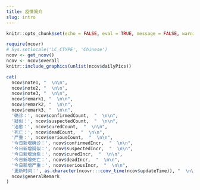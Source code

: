 ```yaml
---
title: 疫情简介
slug: intro
---
```


```r
knitr::opts_chunk$set(echo = FALSE, eval = TRUE, message = FALSE, warning = FALSE, error = FALSE)
```

```r
require(ncovr)
# Sys.setlocale('LC_CTYPE', 'Chinese')
ncov <- get_ncov()
ncov <- ncov$overall
knitr::include_graphics(unlist(ncov$dailyPics))
```

```r
cat(
  ncov$note1, "  \n\n",
  ncov$note2, "  \n\n",
  ncov$note3, "  \n\n",
  ncov$remark1, "  \n\n",
  ncov$remark2, "  \n\n",
  ncov$remark3, "  \n\n",
  '确诊：', ncov$confirmedCount,  "  \n\n",
  '疑似：', ncov$suspectedCount,  "  \n\n",
  '治愈：', ncov$curedCount,  "  \n\n",
  '死亡：', ncov$deadCount,  "  \n\n",
  '严重：', ncov$seriousCount,  "  \n\n",
  '今日新增确诊：', ncov$confirmedIncr,  "  \n\n",
  '今日新增疑似：', ncov$suspectedIncr,  "  \n\n",
  '今日新增治愈：', ncov$curedIncr,  "  \n\n",
  '今日新增死亡：', ncov$deadIncr,  "  \n\n",
  '今日新增严重：', ncov$seriousIncr,  "  \n\n",
  '更新时间：', as.character(ncovr:::conv_time(ncov$updateTime)), "  \n\n",
  ncov$generalRemark
)
```

